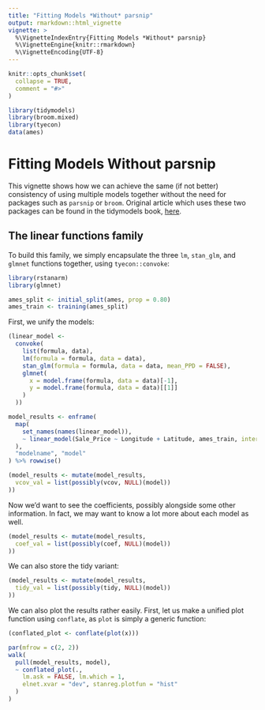 ```yaml
---
title: "Fitting Models *Without* parsnip"
output: rmarkdown::html_vignette
vignette: >
  %\VignetteIndexEntry{Fitting Models *Without* parsnip}
  %\VignetteEngine{knitr::rmarkdown}
  %\VignetteEncoding{UTF-8}
---
```


```r
knitr::opts_chunk$set(
  collapse = TRUE,
  comment = "#>"
)
```

```r
library(tidymodels)
library(broom.mixed)
library(tyecon)
data(ames)
```

# Fitting Models Without parsnip

This vignette shows how we can achieve the same (if not better) consistency of
using multiple models together without the need for packages such as `parsnip`
or `broom`. Original article which uses these two packages can be found in the
tidymodels book, [here](https://www.tmwr.org/models.html).

## The linear functions family

To build this family, we simply encapsulate the three `lm`, `stan_glm`, and
`glmnet` functions together, using `tyecon::convoke`:

```r
library(rstanarm)
library(glmnet)
```

```r
ames_split <- initial_split(ames, prop = 0.80)
ames_train <- training(ames_split)
```

First, we unify the models: 

```r
(linear_model <-
  convoke(
    list(formula, data),
    lm(formula = formula, data = data),
    stan_glm(formula = formula, data = data, mean_PPD = FALSE),
    glmnet(
      x = model.frame(formula, data = data)[-1],
      y = model.frame(formula, data = data)[[1]]
    )
  ))
```

```r
model_results <- enframe(
  map(
    set_names(names(linear_model)),
    ~ linear_model(Sale_Price ~ Longitude + Latitude, ames_train, interface = .)
  ),
  "modelname", "model"
) %>% rowwise()
```

```r
(model_results <- mutate(model_results,
  vcov_val = list(possibly(vcov, NULL)(model))
))
```

Now we'd want to see the coefficients, possibly alongside some other
information. In fact, we may want to know a lot more about each model as well.

```r
(model_results <- mutate(model_results,
  coef_val = list(possibly(coef, NULL)(model))
))
```

We can also store the tidy variant:

```r
(model_results <- mutate(model_results,
  tidy_val = list(possibly(tidy, NULL)(model))
))
```

We can also plot the results rather easily. First, let us make a unified plot
function using `conflate`, as `plot` is simply a generic function:

```r
(conflated_plot <- conflate(plot(x)))
```


```r
par(mfrow = c(2, 2))
walk(
  pull(model_results, model),
  ~ conflated_plot(.,
    lm.ask = FALSE, lm.which = 1,
    elnet.xvar = "dev", stanreg.plotfun = "hist"
  )
)
```
